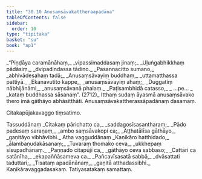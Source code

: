 ```yaml
---
title: "30.10 Anusaṃsāvakattheraapadāna"
tableOfContents: false
sidebar:
  order: 10
type: "tipitaka"
basket: "su"
book: "ap1"
---
```



<DynamicBreadcrumb />

<Division number="43" book="ap1" bookNo="20" page="280">

<Paragraph number="3418" type="verses" book="ap1">
_“Piṇḍāya caramānāhaṃ,_  
_vipassimaddasaṃ jinaṃ;_  
_Uḷuṅgabhikkhaṃ pādāsiṃ,_  
_dvipadindassa tādino._  

</Paragraph>

</Division>
<Division number="44" book="ap1" bookNo="20" page="281">

<Paragraph number="3419" type="verses" book="ap1">
_Pasannacitto sumano,_  
_abhivādesahaṃ tadā;_  
_Anusaṃsāvayiṃ buddhaṃ,_  
_uttamatthassa pattiyā._  

</Paragraph>

</Division>
<Division number="45" book="ap1" bookNo="20" page="281">

<Paragraph number="3420" type="verses" book="ap1">
_Ekanavutito kappe,_  
_anusaṃsāvayiṃ ahaṃ;_  
_Duggatiṃ nābhijānāmi,_  
_anusaṃsāvanā phalaṃ._  

</Paragraph>

</Division>
<Division number="46" book="ap1" bookNo="20" page="281">

<Paragraph number="3421" type="verses" book="ap1">
_Paṭisambhidā catasso,_  
_ …pe… _  
_kataṃ buddhassa sāsanaṃ”. (2712)_  

</Paragraph>

<Paragraph number="3422" book="ap1">
Itthaṃ sudaṃ āyasmā anusaṃsāvako thero imā gāthāyo abhāsitthāti.

</Paragraph>
</Division>

<Paragraph number="3423" type="center" book="ap1">
Anusaṃsāvakattherassāpadānaṃ dasamaṃ.

  
<Emphasis>Citakapūjakavaggo tiṃsatimo.</Emphasis>



</Paragraph>

<Paragraph number="3424" type="center" book="ap1">
Tassuddānaṃ


</Paragraph>

<Paragraph number="3425" type="verses" book="ap1">
_Citakaṃ pārichatto ca,_  
_saddagosīsasantharaṃ;_  
_Pādo padesaṃ saraṇaṃ,_  
_ambo saṃsāvakopi ca;_  
_Aṭṭhatālīsa gāthāyo,_  
_gaṇitāyo vibhāvibhi._  


</Paragraph>

<Paragraph number="3426" type="center" book="ap1">
Atha vagguddānaṃ


</Paragraph>

<Paragraph number="3427" type="verses" book="ap1">
_Kaṇikāro hatthidado,_  
_ālambaṇudakāsanaṃ;_  
_Tuvaraṃ thomako ceva,_  
_ukkhepaṃ sīsupadhānaṃ._  

</Paragraph>

<Paragraph number="3428" type="verses" book="ap1">
_Paṇṇado citapūjī ca,_  
_gāthāyo ceva sabbaso;_  
_Cattāri ca satānīha,_  
_ekapaññāsameva ca._  

</Paragraph>

<Paragraph number="3429" type="verses" book="ap1">
_Pañcavīsasatā sabbā,_  
_dvāsattati taduttari;_  
_Tisataṃ apadānānaṃ,_  
_gaṇitā atthadassibhi._  


</Paragraph>

<Paragraph number="3430" type="center" book="ap1">
Kaṇikāravaggadasakaṃ.



</Paragraph>

<Paragraph number="3431" type="center" book="ap1">
Tatiyasatakaṃ samattaṃ.
</Paragraph>